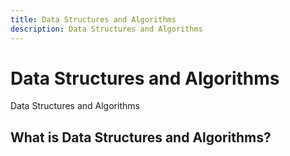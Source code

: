 ```yaml
---
title: Data Structures and Algorithms
description: Data Structures and Algorithms
---
```


# Data Structures and Algorithms

Data Structures and Algorithms

## What is Data Structures and Algorithms?